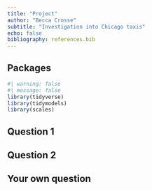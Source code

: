 ```yaml
---
title: "Project"
author: "Becca Crosse"
subtitle: "Investigation into Chicago taxis"
echo: false
bibliography: references.bib
---
```


## Packages 

```r
#| warning: false
#| message: false
library(tidyverse)
library(tidymodels)
library(scales)
```

## Question 1


## Question 2 


## Your own question 


